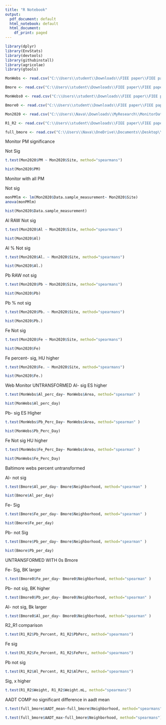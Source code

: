 ---
title: "R Notebook"
output:
  pdf_document: default
  html_notebook: default
  html_document:
    df_print: paged
---


```{r}
library(dplyr)
library(EnvStats)
library(devtools)
library(githubinstall)
library(agricolae)
library(gtools)
```

```{r}
MonWebs <- read.csv("C:\\Users\\student\\Downloads\\FIEE paper\\FIEE paper\\monitor_webs.csv")

Bmore <- read.csv("C:\\Users\\student\\Downloads\\FIEE paper\\FIEE paper\\bmore_webs.csv")

MonWebs0 <- read.csv("C:\\Users\\student\\Downloads\\FIEE paper\\FIEE paper\\air_mon_0.csv")

Bmore0 <- read.csv("C:\\Users\\student\\Downloads\\FIEE paper\\FIEE paper\\bmore_0.csv")

Mon2020 <- read.csv("C:\\Users\\Nava\\Downloads\\MyResearch\\MonitorData\\PM2020.csv")

R1_R2 <- read.csv("C:\\Users\\student\\Downloads\\FIEE paper\\FIEE paper\\R2_R1.csv")

full_bmore <- read.csv("C:\\Users\\Nava\\OneDrive\\Documents\\Desktop\\GitHub\\nrastegthesis\\full_bmore")

```


Monitor PM significance

Not Sig
```{r}
t.test(Mon2020$PM ~ Mon2020$Site, method="spearmans")
```

```{r}
hist(Mon2020$PM)
```

Monitor with all PM 

Not sig 
```{r}
monPMlm <- lm(Mon2020$Data.sample_measurement~ Mon2020$Site)
anova(monPMlm)
```
```{r}
hist(Mon2020$Data.sample_measurement)
```

Al RAW Not sig
```{r}
t.test(Mon2020$Al ~ Mon2020$Site, method="spearmans")
```

```{r}
hist(Mon2020$Al)
```
Al % Not sig
```{r}
t.test(Mon2020$Al. ~ Mon2020$Site, method="spearmans")
```

```{r}
hist(Mon2020$Al.)
```
Pb RAW not sig
```{r}
t.test(Mon2020$Pb ~ Mon2020$Site, method="spearmans")
```

```{r}
hist(Mon2020$Pb)
```

Pb % not sig
```{r}
t.test(Mon2020$Pb. ~ Mon2020$Site, method="spearmans")
```

```{r}
hist(Mon2020$Pb.)
```
Fe Not sig
```{r}
t.test(Mon2020$Fe ~ Mon2020$Site, method="spearmans")
```

```{r}
hist(Mon2020$Fe)
```
Fe percent- sig, HU higher 
```{r}
t.test(Mon2020$Fe. ~ Mon2020$Site, method="spearmans")
```

```{r}
hist(Mon2020$Fe.)
```

Web Monitor UNTRANSFORMED 
Al- sig
ES higher

```{r}
t.test(MonWebs$Al_perc_day~ MonWebs$Area, method="spearman" )
```

```{r}
hist(MonWebs$Al_perc_day)
```

Pb- sig
ES Higher 
```{r}
t.test(MonWebs$Pb_Perc_Day~ MonWebs$Area, method="spearman" )
```
```{r}
hist(MonWebs$Pb_Perc_Day)
```

Fe Not sig
HU higher
```{r}
t.test(MonWebs$Fe_Perc_Day~ MonWebs$Area, method="spearman" )

```

```{r}
hist(MonWebs$Fe_Perc_Day)
```

Baltimore webs percent untransformed

Al- not sig
```{r}
t.test(Bmore$Al_per_day~ Bmore$Neighborhood, method="spearman" )
```

```{r}
hist(Bmore$Al_per_day)
```
Fe- Sig
```{r}
t.test(Bmore$Fe_per_day~ Bmore$Neighborhood, method="spearman" )
```

```{r}
hist(Bmore$Fe_per_day)
```
Pb- not Sig
```{r}
t.test(Bmore$Pb_per_day~ Bmore$Neighborhood, method="spearman" )
```

```{r}
hist(Bmore$Pb_per_day)
```

UNTRANSFORMED WITH 0s
Bmore

Fe- Sig, BK larger
```{r}
t.test(Bmore0$Fe_per_day~ Bmore0$Neighborhood, method="spearman" )
```
Pb- not sig, BK higher
```{r}
t.test(Bmore0$Pb_per_day~ Bmore0$Neighborhood, method="spearman" )
```
Al- not sig, Bk larger
```{r}
t.test(Bmore0$Al_per_day~ Bmore0$Neighborhood, method="spearman" )
```



R2_R1 comparison


```{r}
t.test(R1_R2$Pb_Percent, R1_R2$PbPerc, method="spearmans")
```
Fe sig
```{r}
t.test(R1_R2$Fe_Percent, R1_R2$FePerc, method="spearmans")
```
Pb not sig 
```{r}
t.test(R1_R2$Al_Percent, R1_R2$AlPerc, method="spearmans")
```
Sig, x higher 
```{r}
t.test(R1_R2$Weight, R1_R2$Weight.mL, method="spearmans")
```
AADT COMP
no significant difference in aadt mean
```{r}
t.test(full_bmore$AADT_mean~full_bmore$Neighborhood, method="spearmans")
```

```{r}
t.test(full_bmore$AADT_max~full_bmore$Neighborhood, method="spearmans")
```


